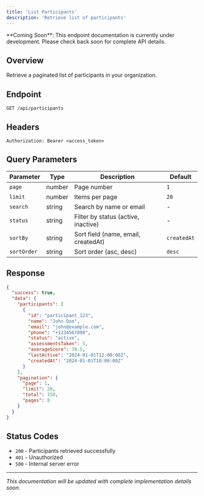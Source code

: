 ```yaml
---
title: 'List Participants'
description: 'Retrieve list of participants'
---
```


<Note>
  **Coming Soon**: This endpoint documentation is currently under development. Please check back soon for complete API details.
</Note>

## Overview

Retrieve a paginated list of participants in your organization.

## Endpoint

```
GET /api/participants
```

## Headers

```
Authorization: Bearer <access_token>
```

## Query Parameters

| Parameter | Type | Description | Default |
|-----------|------|-------------|---------|
| `page` | number | Page number | `1` |
| `limit` | number | Items per page | `20` |
| `search` | string | Search by name or email | - |
| `status` | string | Filter by status (active, inactive) | - |
| `sortBy` | string | Sort field (name, email, createdAt) | `createdAt` |
| `sortOrder` | string | Sort order (asc, desc) | `desc` |

## Response

```json
{
  "success": true,
  "data": {
    "participants": [
      {
        "id": "participant_123",
        "name": "John Doe",
        "email": "john@example.com",
        "phone": "+1234567890",
        "status": "active",
        "assessmentsTaken": 5,
        "averageScore": 78.5,
        "lastActive": "2024-01-01T12:00:00Z",
        "createdAt": "2024-01-01T10:00:00Z"
      }
    ],
    "pagination": {
      "page": 1,
      "limit": 20,
      "total": 150,
      "pages": 8
    }
  }
}
```

## Status Codes

- `200` - Participants retrieved successfully
- `401` - Unauthorized
- `500` - Internal server error

---

*This documentation will be updated with complete implementation details soon.* 